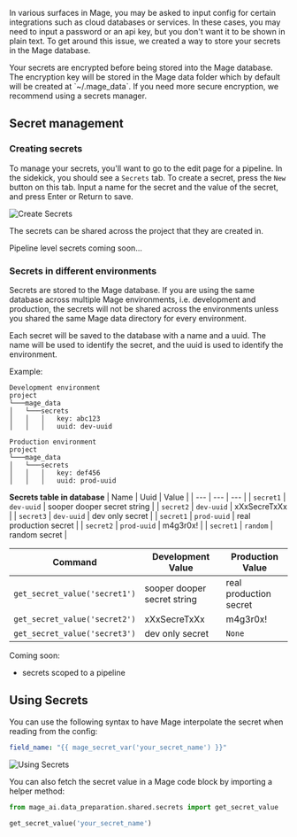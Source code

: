 In various surfaces in Mage, you may be asked to input config for certain integrations
such as cloud databases or services. In these cases, you may need to input a password
or an api key, but you don't want it to be shown in plain text. To get around this issue,
we created a way to store your secrets in the Mage database.

<Warning>
  Your secrets are encrypted before being stored into the Mage database. The encryption key
  will be stored in the Mage data folder which by default will be created at `~/.mage_data`. If
  you need more secure encryption, we recommend using a secrets manager.
</Warning>

## Secret management

### Creating secrets

To manage your secrets, you'll want to go to the edit page for a pipeline. In the sidekick,
you should see a `Secrets` tab. To create a secret, press the `New` button on this tab.
Input a name for the secret and the value of the secret, and press Enter or Return to save.

![Create Secrets](https://mage-ai.github.io/assets/create-secrets.png)

The secrets can be shared across the project that they are created in.

Pipeline level secrets coming soon...

### Secrets in different environments

Secrets are stored to the Mage database. If you are using the same database across multiple
Mage environments, i.e. development and production, the secrets will not be shared across the environments
unless you shared the same Mage data directory for every environment.

Each secret will be saved to the database with a name and a uuid. The name will be used to identify
the secret, and the uuid is used to identify the environment.

Example:

```
Development environment
project
└───mage_data
│   └───secrets
│   │   │   key: abc123
│   │   │   uuid: dev-uuid

Production environment
project
└───mage_data
│   └───secrets
│   │   │   key: def456
│   │   │   uuid: prod-uuid
```

<b>Secrets table in database</b>
| Name | Uuid | Value |
| --- | --- | --- |
| `secret1` | `dev-uuid` | sooper dooper secret string |
| `secret2` | `dev-uuid` | xXxSecreTxXx |
| `secret3` | `dev-uuid` | dev only secret |
| `secret1` | `prod-uuid` | real production secret |
| `secret2` | `prod-uuid` | m4g3r0x! |
| `secret1` | `random` | random secret |


| Command | Development Value | Production Value |
| --- | --- | --- |
| `get_secret_value('secret1')` | sooper dooper secret string | real production secret |
| `get_secret_value('secret2')` | xXxSecreTxXx | m4g3r0x! |
| `get_secret_value('secret3')` | dev only secret | `None` |

Coming soon:
* secrets scoped to a pipeline

## Using Secrets

You can use the following syntax to have Mage interpolate the secret when reading from the config:

```yaml
field_name: "{{ mage_secret_var('your_secret_name') }}"
```

![Using Secrets](https://mage-ai.github.io/assets/using-secrets.png)

You can also fetch the secret value in a Mage code block by importing a helper method:

```python
from mage_ai.data_preparation.shared.secrets import get_secret_value

get_secret_value('your_secret_name')
```
